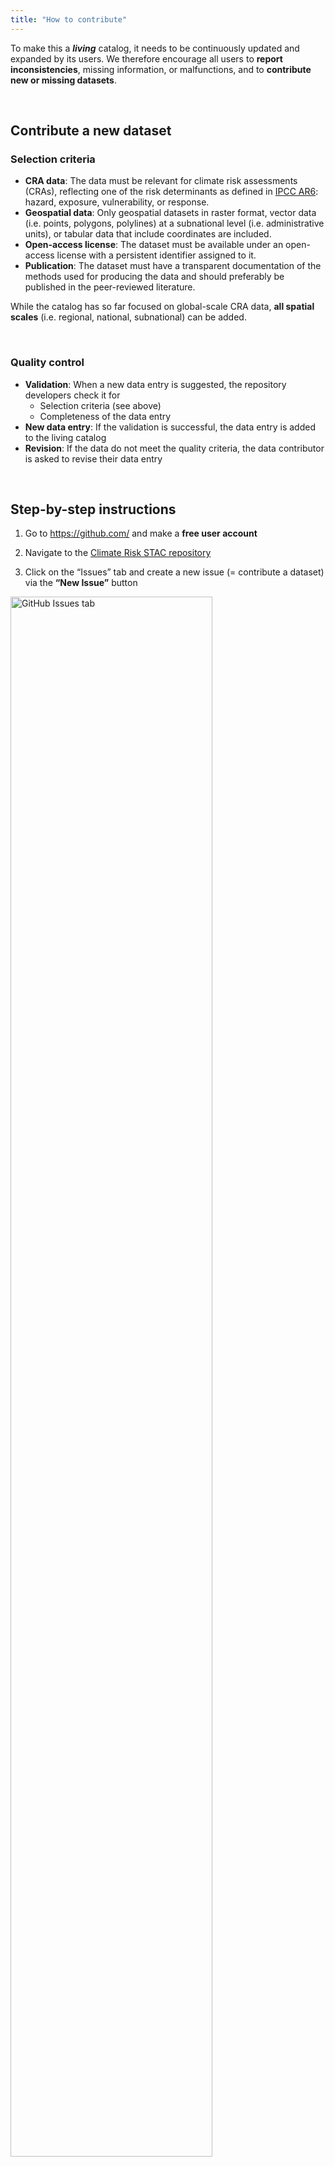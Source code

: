 ```yaml
---
title: "How to contribute"
---
```


To make this a ***living*** catalog, it needs to be continuously updated and expanded by its users. We therefore encourage all users to **report inconsistencies**, missing information, or malfunctions, and to **contribute new or missing datasets**. 

<br>

## Contribute a new dataset
### Selection criteria
-	**CRA data**: The data must be relevant for climate risk assessments (CRAs), reflecting one of the risk determinants as defined in [IPCC AR6](https://www.ipcc.ch/report/sixth-assessment-report-working-group-ii/): hazard, exposure, vulnerability, or response.
-	**Geospatial data**: Only geospatial datasets in raster format, vector data (i.e. points, polygons, polylines) at a subnational level (i.e. administrative units), or tabular data that include coordinates are included.
-	**Open-access license**: The dataset must be available under an open-access license with a persistent identifier assigned to it.
-	**Publication**: The dataset must have a transparent documentation of the methods used for producing the data and should preferably be published in the peer-reviewed literature.

::: {.callout-note}
While the catalog has so far focused on global-scale CRA data, **all spatial scales** (i.e. regional, national, subnational) can be added.
::: 

<br>

### Quality control
-	**Validation**: When a new data entry is suggested, the repository developers check it for
    -   Selection criteria (see above)
    -   Completeness of the data entry
-	**New data entry**: If the validation is successful, the data entry is added to the living catalog
-	**Revision**: If the data do not meet the quality criteria, the data contributor is asked to revise their data entry

<br>

## Step-by-step instructions
1.	Go to <https://github.com/> and make a **free user account**

2.	Navigate to the [Climate Risk STAC repository](https://github.com/climate-risk-data/climate-risk-stac) 

3.	Click on the "Issues" tab and create a new issue (= contribute a dataset) via the **"New Issue"** button

![GitHub Issues tab](./docs/images/issues.png){width=80% fig-align="right"}
<br>

4.	Select the relevant category by clicking on the **"Get started"** button

![GitHub Issues categories](./docs/images/issue_templates.png){width=80%}
<br>

5.	Fill in the form and submit the issue. Please follow these **guidelines**:

    a.	Follow the attribute descriptions and examples provided
    b.	Make use of the pre-defined drop-down menus and free input fields
    c.	Be as precise as possible

::: {.callout-important}
Please submit a separate data entry (= **item**) for datasets belonging to the same overall data source (= **collection**) whenever more than one attribute applies.
::: 
